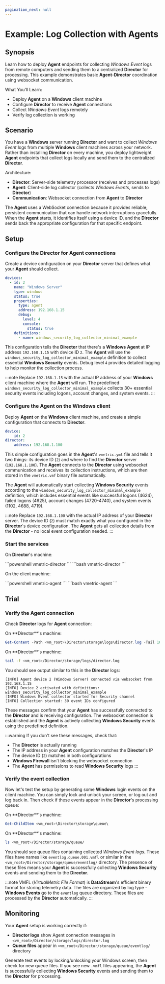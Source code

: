 ```yaml
---
pagination_next: null
---
```


# Example: Log Collection with Agents

## Synopsis

Learn how to deploy **Agent** endpoints for collecting _Windows Event_ logs from remote computers and sending them to a centralized **Director** for processing. This example demonstrates basic **Agent**-**Director** coordination using websocket communication.

What You'll Learn:

- Deploy **Agent** on a **Windows** client machine
- Configure **Director** to receive **Agent** connections
- Collect _Windows Event_ logs remotely
- Verify log collection is working

## Scenario

You have a **Windows** server running **Director** and want to collect _Windows Event_ logs from multiple **Windows** client machines across your network. Rather than installing **Director** on every machine, you deploy lightweight **Agent** endpoints that collect logs locally and send them to the centralized **Director**.

Architecture:

- **Director**: Server-side telemetry processor (receives and processes logs)
- **Agent**: Client-side log collector (collects _Windows Events_, sends to **Director**)
- **Communication**: Websocket connection from **Agent** to **Director**

The **Agent** uses a WebSocket connection because it provides reliable, persistent communication that can handle network interruptions gracefully. When the **Agent** starts, it identifies itself using a device ID, and the **Director** sends back the appropriate configuration for that specific endpoint.

## Setup

### Configure the Director for Agent connections

Create a device configuration on your **Director** server that defines what your **Agent** should collect.

```yaml title="<vm_root>/Director/config/windows-log-collector.yml"
devices:
  - id: 2
    name: "Windows Server"
    type: windows
    status: true
    properties:
      type: agent
      address: 192.168.1.15
      debug:
        level: 4
        console:
          status: true
    definitions: 
      - name: windows_security_log_collector_minimal_example
```

This configuration tells the **Director** that there's a **Windows** **Agent** at IP address `192.168.1.15` with device ID `2`. The **Agent** will use the `windows_security_log_collector_minimal_example` definition to collect essential **Windows Security** events. Debug level `4` provides detailed logging to help monitor the collection process.

:::note
Replace `192.168.1.15` with the actual IP address of your **Windows** client machine where the **Agent** will run. The predefined `windows_security_log_collector_minimal_example` collects 30+ essential security events including logons, account changes, and system events.
:::

### Configure the Agent on the Windows client

<Topic id="single-node-deployment-agent">Deploy **Agent**</Topic> on the **Windows** client machine, and create a simple configuration that connects to **Director**.

```yaml title="<vm_root>/Agent/config/vmetric.yml"
device:
    id: 2
director:
    address: 192.168.1.100
```

This simple configuration goes in the **Agent**'s `vmetric.yml` file and tells it two things: its device ID (`2`) and where to find the **Director** server (`192.168.1.100`). The **Agent** connects to the **Director** using websocket communication and receives its collection instructions, which are then stored in the `vmetric.vmf` binary file automatically.

The **Agent** will automatically start collecting **Windows Security** events according to the `windows_security_log_collector_minimal_example` definition, which includes essential events like successful logons (4624), failed logons (4625), account changes (4720-4740), and system events (1102, 4688, 4719).

:::note
Replace `192.168.1.100` with the actual IP address of your **Director** server. The device ID (`2`) must match exactly what you configured in the **Director**'s device configuration. The **Agent** gets all collection details from the **Director** - no local event configuration needed.
:::

### Start the services

On **Director**'s machine:

<Tabs>
  <TabItem value="powershell" label="PowerShell" default>
    ```powershell
    vmetric-director
    ```
  </TabItem>
  <TabItem value="bash" label="Bash">
    ```bash
    vmetric-director
    ```
  </TabItem>
</Tabs>

On the client machine:

<Tabs>
  <TabItem value="powershell" label="PowerShell" default>
    ```powershell
    vmetric-agent
    ```
  </TabItem>
  <TabItem value="bash" label="Bash">
    ```bash
    vmetric-agent
    ```
  </TabItem>
</Tabs>

## Trial

### Verify the Agent connection

Check **Director** logs for **Agent** connection:

<Tabs>
  <TabItem value="powershell" label="PowerShell" default>
  On **Director**'s machine:
    
  ```powershell
  Get-Content -Path <vm_root>\Director\storage\logs\director.log -Tail 10 -Wait
  ```
  </TabItem>
  <TabItem value="bash" label="Bash">
  On **Director**'s machine:

  ```bash
  tail -f <vm_root>/Director/storage/logs/director.log
  ```
  </TabItem>
</Tabs>

You should see output similar to this in the **Director** logs:

```
[INFO] Agent device 2 (Windows Server) connected via websocket from 192.168.1.15
[INFO] Device 2 activated with definitions: windows_security_log_collector_minimal_example
[INFO] Windows Event collector started for Security channel
[INFO] Collection started: 30 event IDs configured
```

These messages confirm that your **Agent** has successfully connected to the **Director** and is receiving configuration. The websocket connection is established and the **Agent** is actively collecting **Windows Security** events using the predefined definition.

:::warning
If you don't see these messages, check that:
- The **Director** is actually running
- The IP address in your **Agent** configuration matches the **Director**'s IP
- The device ID (`2`) matches in both configurations
- **Windows Firewall** isn't blocking the websocket connection
- The **Agent** has permissions to read **Windows Security** logs
:::

### Verify the event collection

Now let's test the setup by generating some **Windows** login events on the client machine. You can simply lock and unlock your screen, or log out and log back in. Then check if these events appear in the **Director**'s processing queue:

<Tabs>
  <TabItem value="powershell" label="PowerShell" default>
  On **Director**'s machine:
  
  ```powershell
  Get-ChildItem <vm_root>\Director\storage\queue\
  ```
  </TabItem>
  <TabItem value="bash" label="Bash">
  On **Director**'s machine:

  ```bash
  ls <vm_root>/Director/storage/queue/
  ```
  </TabItem>
</Tabs>

You should see queue files containing collected _Windows Event logs_. These files have names like `eventlog.queue.001.vmfl` or similar in the `<vm_root>/Director/storage/queue/eventlog/` directory. The presence of these files means your **Agent** is successfully collecting **Windows Security** events and sending them to the **Director**.

:::note
VMFL (_VirtualMetric File Format_) is **DataStream**'s efficient binary format for storing telemetry data. The files are organized by log type - **Windows Events** go to the `eventlog` queue directory. These files are processed by the **Director** automatically.
:::

## Monitoring

Your **Agent** setup is working correctly if:

- **Director logs** show Agent connection messages in `<vm_root>/Director/storage/logs/director.log`
- **Queue files** appear in `<vm_root>/Director/storage/queue/eventlog/` directory

Generate test events by locking/unlocking your Windows screen, then check for new queue files. If you see new `.vmfl` files appearing, the **Agent** is successfully collecting **Windows Security** events and sending them to the **Director** for processing.
